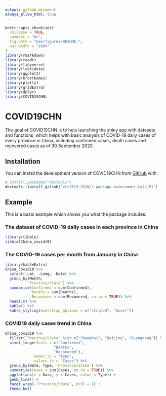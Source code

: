 ```yaml
---
output: github_document
always_allow_html: true
---
```


<!-- README.md is generated from README.Rmd. Please edit that file -->

```r
knitr::opts_chunk$set(
  collapse = TRUE,
  comment = "#>",
  fig.path = "man/figures/README-",
  out.width = "100%"
)
library(rmarkdown)
library(readr)
library(tidyverse)
library(lubridate)
library(ggplot2)
library(hrbrthemes)
library(plotly)
library(gridExtra)
library(dplyr)
library(COVID19CHN)
```

# COVID19CHN

<!-- badges: start -->
<!-- badges: end -->

The goal of COVID19CHN is to help launching the shiny app with datasets and functions, which helps with basic analysis of COVID-19 daily cases of every province in China, including confirmed cases, death cases and recovered cases as of 30 September 2020.  

## Installation

You can install the development version of COVID19CHN from [GitHub](https://github.com/) with:

``` r
# install.packages("devtools")
devtools::install_github("etc5523-2020/r-package-assessment-Lulu-Pi")
```

## Example

This is a basic example which shows you what the package includes: 

### The dataset of COVID-19 daily cases in each province in China
```r
library(tibble)
tibble(China_covid19)
```

### The COVID-19 cases per month from January in China
```r
library(kableExtra)
China_covid19 %>%
  select(-Lat, -Long, -Date) %>%
  group_by(Month,
          `Province/State`) %>%
  summarise(Confirmed = sum(Confirmed),
            Deaths = sum(Deaths),
            Recovered = sum(Recovered, na.rm = TRUE)) %>%
  head(10) %>%
  kable() %>%
  kable_styling(bootstrap_options = c("striped", "hover"))
```


### COVID19 daily cases trend in China
```r
China_covid19 %>% 
  filter(`Province/State` %in% c("Shanghai", "Beijing", "Guangdong")) %>%
  pivot_longer(cols = c("Confirmed",
                      "Deaths",
                      "Recovered"),
             names_to = "Type",
             values_to = "Cases") %>% 
  group_by(Date, Type, `Province/State`) %>% 
  summarise(Cases = sum(Cases, na.rm = TRUE)) %>%
  ggplot(aes(x = Date, y = Cases, color = Type)) +
  geom_line() +
  facet_wrap(~`Province/State`, ncol = 1) +
  theme_bw()
  
  

```
 

